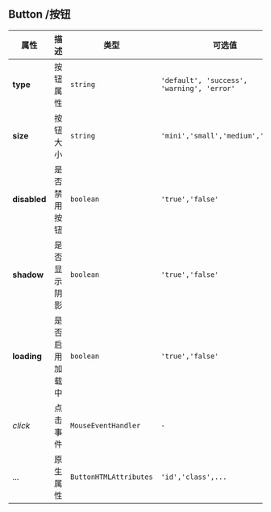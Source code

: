 ## Button /按钮

| 属性         | 描述           | 类型                   | 可选值                                     | 默认      |
| ------------ | -------------- | ---------------------- | ------------------------------------------ | --------- |
| **type**     | 按钮属性       | `string`               | `'default', 'success', 'warning', 'error'` | `default` |
| **size**     | 按钮大小       | `string`               | `'mini','small','medium','large'`          | `medium`  |
| **disabled** | 是否禁用按钮   | `boolean`              | `'true','false'`                           | `false`   |
| **shadow**   | 是否显示阴影   | `boolean`              | `'true','false'`                           | `false`   |
| **loading**  | 是否启用加载中 | `boolean`              | `'true','false'`                           | `false`   |
| _click_      | 点击事件       | `MouseEventHandler`    | `-`                                        | `-`       |
| ...          | 原生属性       | `ButtonHTMLAttributes` | `'id','class',...`                         | `-`       |
